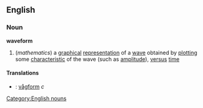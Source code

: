 ==English==
===Noun===
{{wikipedia}}
'''waveform'''
#(''mathematics'') a [[graphical]] [[representation]] of a [[wave]] obtained by [[plotting]] some [[characteristic]] of the wave (such as [[amplitude]]), [[versus]] [[time]]
====Translations====
*{{sv}}: [[vågform]] ''c''
[[Category:English nouns]]